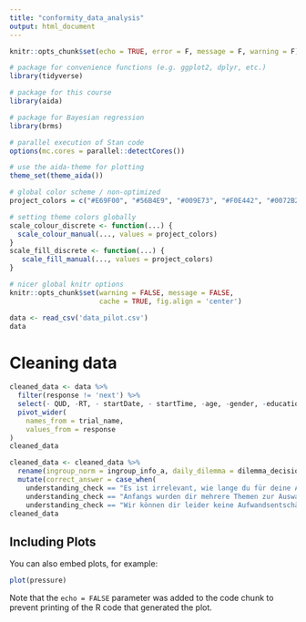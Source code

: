 ```yaml
---
title: "conformity_data_analysis"
output: html_document
---
```


```r

knitr::opts_chunk$set(echo = TRUE, error = F, message = F, warning = F)

```

```r

# package for convenience functions (e.g. ggplot2, dplyr, etc.)
library(tidyverse)

# package for this course
library(aida)

# package for Bayesian regression
library(brms)

# parallel execution of Stan code
options(mc.cores = parallel::detectCores())

# use the aida-theme for plotting
theme_set(theme_aida())

# global color scheme / non-optimized
project_colors = c("#E69F00", "#56B4E9", "#009E73", "#F0E442", "#0072B2", "#D55E00", "#CC79A7", "#000000")

# setting theme colors globally
scale_colour_discrete <- function(...) {
  scale_colour_manual(..., values = project_colors)
}
scale_fill_discrete <- function(...) {
   scale_fill_manual(..., values = project_colors)
} 

# nicer global knitr options
knitr::opts_chunk$set(warning = FALSE, message = FALSE, 
                      cache = TRUE, fig.align = 'center')
```


```r
data <- read_csv('data_pilot.csv')
data

```

# Cleaning data

```r
cleaned_data <- data %>% 
  filter(response != 'next') %>%
  select(- QUD, -RT, - startDate, - startTime, -age, -gender, -education, -languages, -question, -option1, -option2) %>%
  pivot_wider(
    names_from = trial_name,
    values_from = response
)
cleaned_data

```
```r
cleaned_data <- cleaned_data %>%
  rename(ingroup_norm = ingroup_info_a, daily_dilemma = dilemma_decision1, philosophical_dilemma = dilemma_decision2) %>% 
  mutate(correct_answer = case_when(
    understanding_check == "Es ist irrelevant, wie lange du für deine Antworten benötigt hast." ~ TRUE,
    understanding_check == "Anfangs wurden dir mehrere Themen zur Auswahl gestellt." ~ TRUE,
    understanding_check == "Wir können dir leider keine Aufwandsentschädigung oder VP Stunden anbieten, sind dir aber sehr dankbar." ~ TRUE))
cleaned_data

```
## Including Plots

You can also embed plots, for example:

```r
plot(pressure)
```

Note that the `echo = FALSE` parameter was added to the code chunk to prevent printing of the R code that generated the plot.
